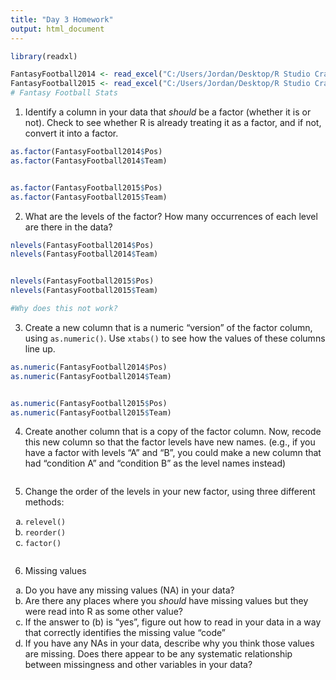 ```yaml
---
title: "Day 3 Homework"
output: html_document
---
```




```r
library(readxl) 

FantasyFootball2014 <- read_excel("C:/Users/Jordan/Desktop/R Studio Crash Course/Fantasy Football 2014.xlsx", skip = 2)
FantasyFootball2015 <- read_excel("C:/Users/Jordan/Desktop/R Studio Crash Course/Fantasy Football 2015.xlsx", skip = 2)
# Fantasy Football Stats

```

1. Identify a column in your data that *should* be a factor (whether it is or not). Check to see whether R is already treating it as a factor, and if not, convert it into a factor.

```r
as.factor(FantasyFootball2014$Pos)
as.factor(FantasyFootball2014$Team)


as.factor(FantasyFootball2015$Pos)
as.factor(FantasyFootball2015$Team)
```

2. What are the levels of the factor? How many occurrences of each level are there in the data?
   
```r
nlevels(FantasyFootball2014$Pos)
nlevels(FantasyFootball2014$Team)


nlevels(FantasyFootball2015$Pos)
nlevels(FantasyFootball2015$Team)

#Why does this not work?
```

3. Create a new column that is a numeric "version" of the factor column, using `as.numeric()`. Use `xtabs()` to see how the values of these columns line up.

```r
as.numeric(FantasyFootball2014$Pos)
as.numeric(FantasyFootball2014$Team)


as.numeric(FantasyFootball2015$Pos)
as.numeric(FantasyFootball2015$Team)
```

4. Create another column that is a copy of the factor column. Now, recode this new column so that the factor levels have new names. 
  (e.g., if you have a factor with levels "A" and "B", you could make a new column that had "condition A" and "condition B" as the level names instead)

```r

```

5. Change the order of the levels in your new factor, using three different methods:
  a. `relevel()`
  b. `reorder()`
  c. `factor()`

```r

```

6. Missing values
  a. Do you have any missing values (NA) in your data?
  b. Are there any places where you *should* have missing values but they were read into R as some other value?
  c. If the answer to (b) is "yes", figure out how to read in your data in a way that correctly identifies the missing value "code"
  d. If you have any NAs in your data, describe why you think those values are missing. Does there appear to be any systematic relationship between missingness and other variables in your data?

```r

```

